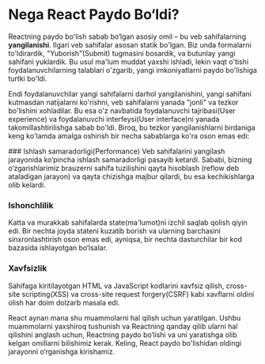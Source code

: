
# Nega React Paydo Bo‘ldi?
Reactning paydo bo'lish sabab bo‘lgan asosiy omil – bu veb sahifalarning **yangilanishi**. Ilgari veb sahifalar asosan statik bo'lgan. Biz unda formalarni to'ldirardik, "Yuborish"(Submit) tugmasini bosardik, va butunlay yangi sahifani yuklardik. Bu usul ma'lum muddat yaxshi ishladi, lekin vaqt o'tishi foydalanuvchilarning talablari o'zgarib, yangi imkoniyatlarni paydo bo'lishiga turtki bo'ldi. 

Endi foydalanuvchilar yangi sahifalarni darhol yangilanishini, yangi sahifani kutmasdan natijalarni ko'rishni, veb sahifalarni yanada "jonli" va tezkor bo'lishini xohladilar. Bu esa o'z navbatida foydalanuvchi tajribasi(User experience) va foydalanuvchi interfeysi(User interface)ni yanada takomillashtirilishga sabab bo'ldi. Biroq, bu tezkor yangilanishlarni birdaniga keng ko'lamda amalga oshirish bir necha sabablarga ko'ra oson emas edi:

<Steps>
### Ishlash samaradorligi(Performance)
 Veb sahifalarini yangilash jarayonida ko‘pincha ishlash samaradorligi pasayib ketardi. Sababi, bizning o‘zgarishlarimiz brauzerni sahifa tuzilishini qayta hisoblash (reflow deb ataladigan jarayon) va qayta chizishga majbur qilardi, bu esa kechikishlarga olib kelardi.

 
### Ishonchlilik
 Katta va murakkab sahifalarda state(ma'lumot)ni izchil saqlab qolish qiyin edi. Bir nechta joyda stateni kuzatib borish va ularning barchasini sinxronlashtirish oson emas edi, ayniqsa, bir nechta dasturchilar bir kod bazasida ishlayotgan bo‘lsalar.

### Xavfsizlik
 Sahifaga kiritilayotgan HTML va JavaScript kodlarini xavfsiz qilish, cross-site scripting(XSS) va cross-site request forgery(CSRF) kabi xavflarni oldini olish har doim dolzarb masala edi.
</Steps>

React aynan mana shu muammolarni hal qilish uchun yaratilgan. Ushbu muammolarni yaxshiroq tushunish va Reactning qanday qilib ularni hal qilishini anglash uchun, Reactning paydo bo‘lishi va uni yaratishga olib kelgan omillarni bilishimiz kerak. Keling, React paydo bo'lishidan oldingi jarayonni o‘rganishga kirishamiz.
         